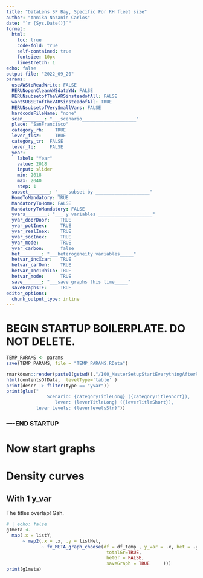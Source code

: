 ```yaml
---
title: "DataLens SF Bay, Specific For RH fleet size"
author: "Annika Nazanin Carlos"
date: "`r {Sys.Date()}`"
format:
  html:
    toc: true
    code-fold: true
    self-contained: true
    fontsize: 10px
    linestretch: 1
echo: false
output-file: "2022_09_20"
params:
  useAWStoReadWrite: FALSE
  RERUNopenCleanAWSdataYN: FALSE
  RERUNsubsetofTheVARSinsteadofAll: FALSE
  wantSUBSETofTheVARSinsteadofAll: TRUE
  RERUNsubsetofVerySmallVars: FALSE
  hardcodeFileName: "none"
  scen________: "___scenario____________________"
  place: "SanFrancisco"
  category_rh:    TRUE
  lever_flsz:     TRUE
  category_tr:  FALSE
  lever_fq:     FALSE
  year:
    label: "Year"
    value: 2018
    input: slider
    min: 2018
    max: 2040
    step: 1
  subset________: "___ subset by ____________________"
  HomeToMandatory: TRUE
  MandatoryToHome: FALSE
  MandatoryToMandatory: FALSE
  yvars________: "___ y variables ____________________"
  yvar_doorDoor:    TRUE
  yvar_potInex:     TRUE
  yvar_realInex:    TRUE
  yvar_socInex:     TRUE
  yvar_mode:        TRUE
  yvar_carbon:      false
  het________: "___heterogeneity variables_____"
  hetvar_incXcar:   TRUE
  hetvar_carOwn:    TRUE
  hetvar_Inc10hiLo: TRUE
  hetvar_mode:      TRUE
  save_______: "___save graphs this time_____"
  saveGraphsTF:     TRUE
editor_options: 
  chunk_output_type: inline
---
```


# BEGIN STARTUP BOILERPLATE. DO NOT DELETE.

```r
TEMP_PARAMS <- params
save(TEMP_PARAMS, file = "TEMP_PARAMS.RData")
```

```r
rmarkdown::render(paste0(getwd(),"/100_MasterSetupStartEverythingAfterRunningThis.qmd"))
html(contentsOfData,  levelType='table' )
print(descr |> filter(type == "yvar"))
print(glue("
               Scenario: {categoryTitleLong} ({categoryTitleShort}),
                  lever: {leverTitleLong} ({leverTitleShort}),
           lever Levels: {leverlevelsStr}"))
```

### ----END STARTUP

# Now start graphs

# Density curves

## With 1 y_var

The titles overlap! Gah.

```r
# | echo: false
g1meta <- 
  map(.x = listY, 
      ~ map2(.x = .x, .y = listHet,
             ~ fx_META_graph_choose(df = df_temp , y_var = .x, het = .y ,
                                     totalGr=TRUE,
                                     hetGr = FALSE,
                                     saveGraph = TRUE     )))
print(g1meta)
```

